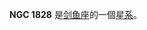 {{NGCInfoBox|NGCID=NGC 1828|發現者=約翰·弗里德里希·威廉·赫歇爾|發現日期=1834年12月-日|其他編號=ESO 56-SC54|曆元=J2000.0|赤經=5時4分20.9秒
|赤緯=-69°23'18"|星座=剑鱼座|星體=星系|星等=12.5|表面亮度=|藍等=}}

'''NGC 1828''' 是[[剑鱼座|剑鱼座]]的一個[[星系|星系]]。

{{NGCReference|1828}}
{{Catalogs|NGC=1828}}
{{Galaxy-stub}}